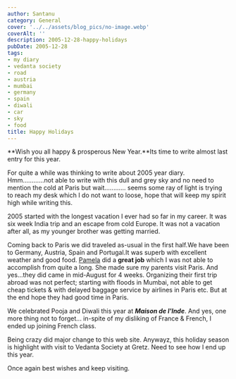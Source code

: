 ```yaml
---
author: Santanu
category: General
cover: '../../assets/blog_pics/no-image.webp'
coverAlt: ''
description: 2005-12-28-happy-holidays
pubDate: 2005-12-28
tags:
- my diary
- vedanta society
- road
- austria
- mumbai
- germany
- spain
- diwali
- car
- sky
- food
title: Happy Holidays
---
```

**Wish you all happy & prosperous New Year.**Its time to write almost
last entry for this year.
  
For quite a while was thinking to write about 2005 year diary.
Hmm............not able to write with this dull and grey sky and no need
to mention the cold at Paris but wait............ seems some ray of
light is trying to reach my desk which I do not want to loose, hope that
will keep my spirit high while writing this.
  
2005 started with the longest vacation I ever had so far in my career.
It was six week India trip and an escape from cold Europe. It was not a
vacation after all, as my younger brother was getting married.
  
Coming back to Paris we did traveled as-usual in the first half.We have
been to Germany, Austria, Spain and Portugal.It was superb with
excellent weather and good food.
[Pamela](http://pamela.santm.com/) did a **great job** which I was not
able to accomplish from quite a long. She made sure my parents visit
Paris. And yes...they did came in mid-August for 4 weeks. Organizing
their first trip abroad was not perfect; starting with floods in Mumbai,
not able to get cheap tickets & with delayed baggage service by airlines
in Paris etc. But at the end hope they had good time in Paris.
  
We celebrated Pooja and Diwali this year at ***Maison de l'Inde***. And
yes, one more thing not to forget... in-spite of my disliking of France
& French, I ended up joining French class.
  
Being crazy did major change to this web site. Anywayz, this holiday
season is highlight with visit to Vedanta Society at Gretz. Need to see
how I end up this year.
  
Once again best wishes and keep visiting.